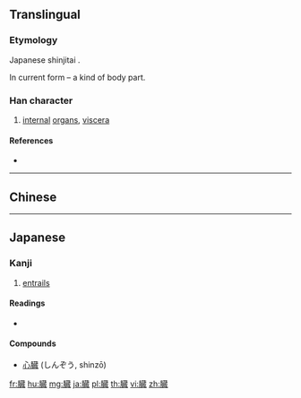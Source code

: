 {{character info/new}}
{{also|臟}}
==Translingual==
{{Han simplified forms|臟|臓|脏}}

===Etymology===
Japanese shinjitai {{Han simp|臟|f=藏|t=蔵}}.

In current form {{Han compound|肉|alt1=⺼|t1=body|蔵|ls=psc|c1=s|c2=p}} – a kind of body part.

===Han character===
{{Han char|rn=130|rad=肉|as=14|sn=18|four=|canj=BTIS|ids=⿰月蔵}}

# [[internal]] [[organ]]s, [[viscera]]

====References====
* {{Han ref|kx=0998.021|dkj=29995|dj=1448.220|hdz=32120.051|uh=81D3|ud=33235}}

----

==Chinese==
{{zh-see|臟|v}}

----

==Japanese==

===Kanji===
{{ja-kanji|grade=6|rs=肉14|style=s|kyu=臟}}

# [[entrail]]s

====Readings====
* {{ja-readings|goon=[[ぞう]] (zō)|kanon=[[そう]] (sō) {{non-joyo-reading}}|kun=[[はらわた]] (harawata)}}

====Compounds====
* [[心臓]] (しんぞう, shinzō)

[[fr:臓]]
[[hu:臓]]
[[mg:臓]]
[[ja:臓]]
[[pl:臓]]
[[th:臓]]
[[vi:臓]]
[[zh:臓]]